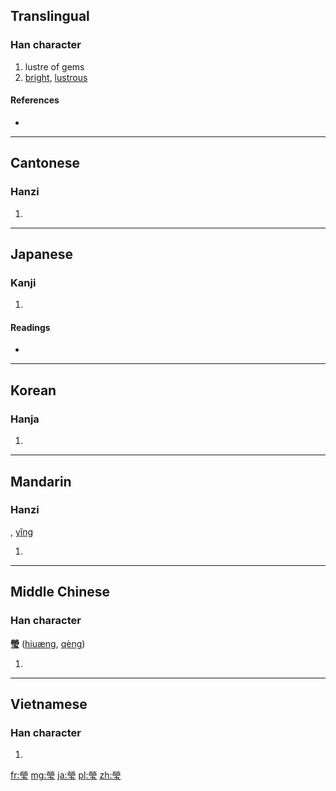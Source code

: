 {{also|莹|瑩}}
==Translingual==

===Han character===
{{Han char|rn=96|rad=玉|as=10|sn=15|four=9910<sub>3</sub>|canj=火火月一戈 (FFBMI)}}

# lustre of gems
# [[bright]], [[lustrous]]

====References====
* {{Han ref|kx=0739.080|dkj=21155|dj=1149.130|hdz=21132.150|uh=7469|ud=29801|bh=BCFC|bd=48380}}

----

==Cantonese==

===Hanzi===
{{yue-hanzi|jyut=|y=ying4|sim=莹}}

# {{defn|Cantonese|sort=玉10}}

----

==Japanese==

===Kanji===
{{ja-kanji|grade=|rs=玉10}}

# {{defn|Japanese|sort=玉10}}

====Readings====
* {{ja-readings|on=[[えい]] (ei)|kun=[[あきらか]] (akiraka), [[みがく]] (migaku), [[しぼむ]] (shibomu)|nanori=}}

----

==Korean==

===Hanja===
{{ko-hanja|hangeul=[[형]], [[영]]|eumhun=|rv=hyeong, yeong|mr=hyŏng, yŏng|y=hyeng, yeng}}

# {{defn|Korean|sort=玉10}}

----

==Mandarin==

===Hanzi===
{{cmn-hanzi|sim=莹|pin=[[yíng]] ([[ying2]])|wg=ying<sup>2</sup>}}, [[yǐng]]

# {{defn|Mandarin|sort=玉10}}

----

==Middle Chinese==

===Han character===
'''瑩''' ([[hiuæng]], [[qèng]])

# {{defn|Middle Chinese|sort=玉10}}

----

==Vietnamese==

===Han character===
{{vi-hantu|[[oánh]]|rs=玉10}}

# {{defn|Vietnamese|sort=玉10}}

[[fr:瑩]]
[[mg:瑩]]
[[ja:瑩]]
[[pl:瑩]]
[[zh:瑩]]